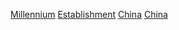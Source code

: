 [[Category:中國建立|Millennium]]
[[Category:依千紀劃分的中國|Establishment]]
[[Category:各千紀亞洲建立|China]]
[[Category:各千紀各國建立|China]]